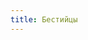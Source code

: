 ```yaml
---
title: Бестийцы
---
```


<Audio fixed src="/menu/guidebook/races/besties/Yes - Roundabout.mp3" />

<ButtonCover title="Бестийцы" src="/menu/guidebook/races/besties/pic.jpg" author="Nomax" authorHref="https://www.furaffinity.net/user/nomax/"/>
<BlockquoteBox attention text>
    Бестийцы — потерянная элита Нихерии. Блуждающие паломники, бездомные философы и заблудшие богословы. Бестийцы стоят за основными вопросами религии и философии. Бестийцы при всей своей немногочисленности всегда были на рубеже истории и влияли на её вектор, как никто другой. Извечные последователи жестких правил и законов, которые сами и пишут. Негативно относятся ко всяким проклятиям и магию причисляют к ним, но в то же време ко всем из них невосприимчивы.
</BlockquoteBox>

<BlockquoteBox warning text>
    **Не подвержены вампиризму, ликантропии, физически не способны пользоваться магией.** В разы легче сопротивляются животным инстиктам, чем представители других рас, что бы это ни значило.
</BlockquoteBox>

В Иссякшую Эпоху бестийцы не смогли отказаться от своего исторического превосходства над другими расами, даже учитывая все трагедии, которые их постигли. Современные чистокровные бестийцы — паломники, пытающиеся постичь великий замысел Богов; деятели искусства, старающиеся держаться в столицах, потому что в провинции «возвышенных натур» не жалуют; офицеры армий, мечтающих возродить законность на местах былой славы церквей Близнецов; богословы-культисты, пытающиеся вдохнуть новую, иную мысль в существующие, для многих потерявшие актуальность, заповеди.

## История происхождения
Считается (только самими бестийцами), что были созданы по образу и подобию богов Близнецов, создавших жизнь в Нихерии. До расселения по всей Нихерии бестийцы мало отличались друг меж другом внешне, подстёгнутая божественной привилегией адаптация к условиям среды с годами сильно их изменила.

Так, в холодных местах бестийцы приняли облик антропоморфных млекопитающих — **покрытых шерстью** и преисполненных силы. В жарких регионах они **покрылись чешуей** и научились выживать в критической сухости. Те бестийцы, что ушли в горы, **обзавелись перьями и крыльями**, отдельными от рук; рты их заменил клюв.

<BlockquoteBox>
    <AuthorPic src="/menu/guidebook/races/besties/pic2.jpg" left author="Mirko Failoni" authorHref="https://www.artstation.com/mirkodocfile" />
    Не только лишь младшим расами они были посредниками пред богами, но и для простых зверей — *те не нападали на бестийцев.*
</BlockquoteBox>
В былые времена бестийцев хранила **строгая традиция**, запрещавшая всякие межвидовые контакты; традиционный контроль рождаемости, благодаря которому на протяжении эпох популяция бестийцев не увеличивалась и не уменьшалась. Этот период длился так долго, что укоренился в их биологии. На сегодняшний день бестийцы — самая малочисленная раса и демографический взрыв не предвидится.

Девять из десяти бестийцев покинули Нихерию, когда открылись божественные порталы. Те, кто остались, потеряли многое: веру, традиции, надежду, знания и институт семьи. Всё, что могли, они вновь обрели быстро, но некоторые вещи они не смогут больше обрести никогда. Угроза вымирания заставила бестийцев пойти на святотатство: межвидовое размножение. Таким образом в Уходящей эпохе бестийцы разделились на **чистокровных** и **метисов**.

## Культура
Бестийцы — прирожденные духовные лидеры.
<BlockquoteBox center author="Геннет Песнеглот, мордвинский философ">
    Тогда возникла война, когда впервые бестиец бросил священное писание и взял в руки меч, чтоб покарать тех, кто осквернил писание.
</BlockquoteBox>
Для бестийцев не существует исторической родины кроме самой Нихерии в целом. Бестийца можно найти в любом городе известного мира. В основе своей живут в крупных городах, не считая тех, кто проходит путь паломничество в дикой природе. Многие бестийцы любят сделать это хотя бы раз в жизни. Несмотря на то, что диалект языка, на котором в основе своей в древности общались бестийцы, стал родоначальником для множества других языков и диалектов, сами бестийцы не привязываются ни к какому языку и говорят на том, который используется в регионе их проижвания.

### Принципы
* К магии относятся негативно, считая это наказанием для смертных от богов, некоторые не скупятся использовать термин «проклятье». Некоторые руны, используемые магами, считают особым святотатством - например, руну Жизни, позволяющую воскресить недавно погибшего и вернуть душу в его тело.
* Нарушение внутренних храмовых догматов карается изгнанием или смертью, но такие случаи настолько редки, что история насчитывает всего несколько случаев предательства в рядах религиозных деятелей. Бестийцы не заинтересованы в подрывании собственного авторитета, поэтому заминают любые сплетни и слухи о том, что у них может быть не все гладко.
* Между собой бестийцы не делят власть и не перетягивают канат, уважая позиции друг друга независимо от личностных взаимоотношений.
* Чистокровный бестиец в чистокровной семье никогда не станет вором, мошенником или богохульником, но священником, инквизитором или паломником.
* Будучи лидерами в насаждении традиции, бестийцы не одобряют ни магию, ни технологии. Последние, впрочем, в их глазах считаются много меньшим злом.

### Быт
#### Семья
Бестийцы строго соблюдают правило двух детей в семье - таким образом они поддерживают свою численность на одном уровне уже многие столетия. Связь с другими расами возможна, но бестийцы не забирают себе на воспитание полукровок, оставляя с другим родителем.

#### Похороны
Кремация. Уничтожая смертное тело после смерти, религиозные бейстийцы таким образом отрезают душе путь назад, чтобы уберечь от возможности воскрешения. Прах хранится в специальном Зале Праха при Храме в каждом городе, где достаточно большая диаспора бестийцев. Далекие от храмов бестийцы хранят прах предков в собственных домах, в «уголках памяти».

## Внешность
**Основные облики чистокровных бестийцев:** драконий[^змеиный], птичий[^хищные], кошачий и псовый[^кошачий].  

<BlockquoteBox text>
    **Драконий** - антропоморфная особь с грубой чешуйчатой шкурой, роговыми наростами, когтями, хищной вытянутой челюстью, глазами рептилии, хвостом и, редко, кожистыми крыльями. У них самая прочная шкура и отменная реакция. Не могут летать из-за большого веса и малого размаха крыльев.

    Их рост самый крупный из имеющихся на расу: **от 180 до 210см**, вес в пределах **90-120кг**.
</BlockquoteBox>
<BlockquoteBox text>
    **Птичий** - тело покрыто перьями, стопы и кисти рук защищены грубой кожей, есть загнутые когти, голова украшена клювом и выразительными глазами любого цвета. **Могут летать, обладают отличным зрением.**

    Так же высоки, как и бестийцы драконьего (змеиного) облика, но **легче на 30-40кг**. Кости облегченные, развитого мышечного рельефа часто не встретить.
</BlockquoteBox>
<BlockquoteBox text>
    **Кошачий** - прямоходящие большие коты, чье строение тела близко к человеческому (строение таза и расположение внутренних органов). Покрыты шерстью, есть хвост и крупные уши, иногда встречаются особи с гривой и бородой. **Обладают чутким слухом и прекрасной гибкостью.**

    Среднего роста, мало отличного от обычных людей – **160-180см**, из-за наличия шерсти выглядят массивнее, чем есть на самом деле – **80-90кг**.
</BlockquoteBox>
<BlockquoteBox text>
    **Псовый** - аналогично кошачьему, только их сильные стороны - **тонкое обоняние и ловкость.**
</BlockquoteBox>

**Половой диморфизм выражен очень слабо**, особенно у бестийцев драконьего и птичьего облика. Проще всего различить принадлежащих кошачьему и псовому облику.

Внешний вид часто украшен религиозной атрибутикой: посохами, амулетами, книгами и головными уборами с символом Близнецов.

**Живут в среднем около 300 лет**, взрослеют долго, готовы к продолжению рода после 30 лет, стареют после 250. **Полукровки живут примерно до 200 лет**, взрослеют аналогично редрехан. В детстве и юности почти не отличаются от взрослых особей. К старости заметна проседь в шерсти, волосах, блеклые чешуйки или истрепавшиеся перья.

Так как бестийцы – антропоморфные существа, то у них нет необходимости откладывать яйца или метать икру. **Они, как и люди, живородящие.**

[^змеиный]: облики соотвествуют подотряду *змей* и *ящериц*.
[^хищные]: превалируют *хищные* подобия птиц.
[^кошачий]: для кошачих и псовых внешность сильно зависит от исторического места пребывания.

### Метисы
Раньше считалось, что иметь потомство между бестийцами разного облика попросту невозможно. Подобные семьи очень редко существовали, но никогда не имели детей. Но природа находит пути: в Уходящую эпоху всё изменилось и на свет появились *метисы*. Тогда стало ясно: мало того, что в подобной семье завести ребенка принципиально сложнее, так дети еще и зачастую странные.

Отличаются от чистокровных тем, что их облик может таксономически исходить из вида на одну категорию выше.
* Так, для **драконьих** бестийцев — не подотряд *змеи*, а весь класс **рептилии**, в который помимо прочих входят черепахи <span class="spoiler">*нет, метисы панцырей не имеют*</span> и крокодилы;
* Для **птичьих** — чаще можно встретить **экзотические** облики;
* Для **кошачьих** — не семейство *кошачьи*, а весь подотряд **кошкообразные**, в который помимо прочих входят мангусты и гиены;
* Для **псовых** — не семейство *псовые*, а весь подотряд **собакообразные**, в который помимо прочих входят *хорьки*, *еноты*, *медведи* и *скунсы*, исключая ластоногих.

## Примеры имён
У каждого бестийца есть имя-фамилия и название рода.

<Table content={[
            ["Облик", "Маскулинные имена", "Феминные имена"],
            ["Драконий", "Ксахнухус, Гахандор, Шиархеус;", "Лихари, Саханмин; Аффрита;"],
            ["Птичий", "Царрций, Диатор, Аниар;", "Керстин, Фаустин, Фивиан;"],
            ["Псовый", "Гживерий, Гаспар, Гхаренар;", "Кибекса, Гафатра, Жермин;"],
            ["Кошачий", "Изаурус, Резо, Джорес.", "Маенва, Триатра, Маръира."],
        ]}/>

<div center>
    Это не строгие правила, но исторически и статистически наиболее подходящие варианты для осведомлённости.
</div>

<Details summary="Подробности для самых инстересующихся">
    * **Драконьи**: зубастым драконьим бестийцам проще говорить шипящие и свистящие звуки, [фрикативы и сибилянты](/src/routes/menu/loading/nerd.jpg), поэтому в их именах часто можно встретить буквы «с/з», «ш/щ», «х» и «ф».
    * **Птичьи**: клювастым легче издавать звук цокающие звуки, [аффрикаты и плозивы](/src/routes/menu/loading/nerd.gif), вроде «ц», «д», «т» и пр.
    * **Псовые и кошачьи**: не чувствуют принципиальной разницы, хотя псовые сильнее акцентируют звук «ж», а кошачьи звуки «с» и «р».

    Чтобы сгенерировать имя бестийца, достаточно использовать генератор латинских имён, а затем полученный результат немного усложнить дополнительным слогом или непривычным звуком.

    Строгих правил образования имён не существуют, но есть несколько заметных закономерностей:

    #### Имена
    Имена бестийцев чаще всего начинаются с согласной буквы, в то время как названия исконно бестийских населенных пунктов наоборот с гласной — Осберут, Ишвер.
    <Board columns={2}>
        Маскулинные имена нередко заканчиваются на «ус» → Шиархеус; «ар», «ор», но редко на «ур» или «ер» (это прерогатива редрехан) → Гаспар, Диатор, Гхаренар.

        Феминные имена часто заканчиваются на открытый слог → Лихари, Кибекса, Триатра; либо на окончания «ин» и «ан» → Керстин, Фивиан, где ударение — на последний слог.
    </Board>

    #### Фамилии 
    Особенностей образования не имеют, ибо исторически бестийцы начали обладать фамилиями в эпоху господства людей, до этого пользуясь лишь названием рода.

    #### Род
    Род восходит к имени родоначальника. Ввиду тысячелетий изменений в языках может изрядно отличаться от привычных имён.
</Details>
<div center>
    Ключевые слова для поиска артов — anthropomorphic fantasy animal, ~~furry~~
</div>
